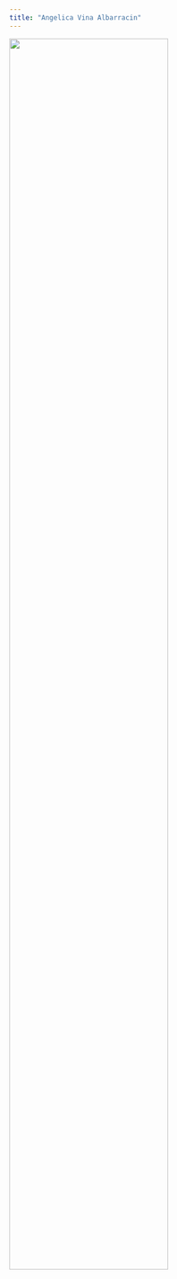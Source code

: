 ```yaml
---
title: "Angelica Vina Albarracin"
---
```

<img src="images/Angelica_123_WEB.jpg" style="width:75%">

